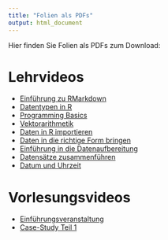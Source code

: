 ```yaml
---
title: "Folien als PDFs"
output: html_document
---
```


Hier finden Sie Folien als PDFs zum Download:

# Lehrvideos

- [Einführung zu RMarkdown](slides/rmarkdown.pdf)
- [Datentypen in R](slides/data-types.pdf)
- [Programming Basics](slides/programming-basics.pdf)
- [Vektorarithmetik](slides/vector-arithmetics.pdf)
- [Daten in R importieren](slides/import-data.pdf)
- [Daten in die richtige Form bringen](slides/reshape-data.pdf)
- [Einführung in die Datenaufbereitung](slides/data-wrangling-intro.pdf)
- [Datensätze zusammenführen](slides/combine-tables.pdf)
- [Datum und Uhrzeit](slides/dates-and-time.pdf)

# Vorlesungsvideos

- [Einführungsveranstaltung](slides/intro_projektkurs_data-science.pdf)
- [Case-Study Teil 1](slides/VL_case-study-Teil1.pdf)

